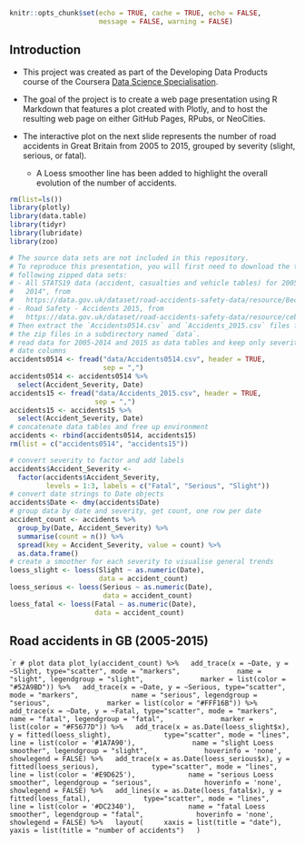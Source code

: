 
```r
knitr::opts_chunk$set(echo = TRUE, cache = TRUE, echo = FALSE, 
                      message = FALSE, warning = FALSE)
```

## Introduction

- This project was created as part of the Developing Data Products course of the Coursera [Data Science Specialisation](https://www.coursera.org/specializations/jhu-data-science).

- The goal of the project is to create a web page presentation using R Markdown that features a plot created with Plotly, and to host the resulting web page on either GitHub Pages, RPubs, or NeoCities.

- The interactive plot on the next slide represents the number of road accidents in Great Britain from 2005 to 2015, grouped by severity (slight, serious, or fatal).

    + A Loess smoother line has been added to highlight the overall evolution of the number of accidents.


```r
rm(list=ls())
library(plotly)
library(data.table)
library(tidyr)
library(lubridate)
library(zoo)
```

```r
# The source data sets are not included in this repository.
# To reproduce this presentation, you will first need to download the two
# following zipped data sets:
# - All STATS19 data (accident, casualties and vehicle tables) for 2005 to
#   2014", from
#   https://data.gov.uk/dataset/road-accidents-safety-data/resource/8ecee6ac-33fd-4f5b-8973-e900cc65d24a)
# - Road Safety - Accidents 2015, from
#   https://data.gov.uk/dataset/road-accidents-safety-data/resource/ceb00cff-443d-4d43-b17a-ee13437e9564)
# Then extract the `Accidents0514.csv` and `Accidents_2015.csv` files from
# the zip files in a subdirectory named `data`.
# read data for 2005-2014 and 2015 as data tables and keep only severity and
# date columns
accidents0514 <- fread("data/Accidents0514.csv", header = TRUE, 
                       sep = ",")
accidents0514 <- accidents0514 %>%
  select(Accident_Severity, Date)
accidents15 <- fread("data/Accidents_2015.csv", header = TRUE, 
                     sep = ",")
accidents15 <- accidents15 %>%
  select(Accident_Severity, Date)
# concatenate data tables and free up environment
accidents <- rbind(accidents0514, accidents15)
rm(list = c("accidents0514", "accidents15"))
```

```r
# convert severity to factor and add labels
accidents$Accident_Severity <- 
  factor(accidents$Accident_Severity, 
         levels = 1:3, labels = c("Fatal", "Serious", "Slight"))
# convert date strings to Date objects
accidents$Date <- dmy(accidents$Date)
# group data by date and severity, get count, one row per date
accident_count <- accidents %>% 
  group_by(Date, Accident_Severity) %>%
  summarise(count = n()) %>%
  spread(key = Accident_Severity, value = count) %>% 
  as.data.frame()
# create a smoother for each severity to visualise general trends
loess_slight <- loess(Slight ~ as.numeric(Date), 
                      data = accident_count)
loess_serious <- loess(Serious ~ as.numeric(Date), 
                       data = accident_count)
loess_fatal <- loess(Fatal ~ as.numeric(Date), 
                     data = accident_count)
```

## Road accidents in GB (2005-2015)

```r
# plot data
plot_ly(accident_count) %>%
  add_trace(x = ~Date, y = ~Slight, type="scatter", mode = "markers", 
            name = "slight", legendgroup = "slight", 
            marker = list(color = "#52A9BD")) %>%
  add_trace(x = ~Date, y = ~Serious, type="scatter", mode = "markers",
            name = "serious", legendgroup = "serious", 
            marker = list(color = "#FFF16B")) %>%
  add_trace(x = ~Date, y = ~Fatal, type="scatter", mode = "markers",
            name = "fatal", legendgroup = "fatal", 
            marker = list(color = "#F5677D")) %>%
  add_trace(x = as.Date(loess_slight$x), y = fitted(loess_slight),
            type="scatter", mode = "lines",
            line = list(color = '#1A7A90'), 
            name = "slight Loess smoother", legendgroup = "slight", 
            hoverinfo = 'none', showlegend = FALSE) %>%
  add_trace(x = as.Date(loess_serious$x), y = fitted(loess_serious),
            type="scatter", mode = "lines",
            line = list(color = '#E9D625'),
            name = "serious Loess smoother", legendgroup = "serious",
            hoverinfo = 'none', showlegend = FALSE) %>%
  add_lines(x = as.Date(loess_fatal$x), y = fitted(loess_fatal),
            type="scatter", mode = "lines",
            line = list(color = '#DC2340'),
            name = "fatal Loess smoother", legendgroup = "fatal",
            hoverinfo = 'none', showlegend = FALSE) %>%
  layout(
    xaxis = list(title = "date"),
    yaxis = list(title = "number of accidents")
  )
``
